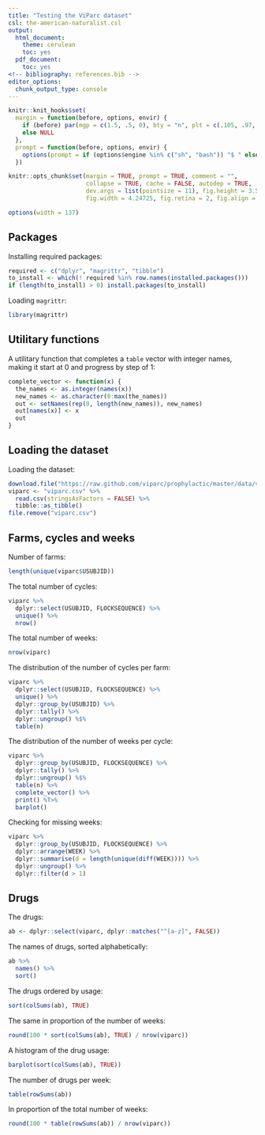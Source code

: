 ```yaml
---
title: "Testing the ViParc dataset"
csl: the-american-naturalist.csl
output:
  html_document:
    theme: cerulean
    toc: yes
  pdf_document:
    toc: yes
<!-- bibliography: references.bib -->
editor_options: 
  chunk_output_type: console
---
```


<!--
IMAGES:
Insert them with: ![alt text](image.png)
You can also resize them if needed: convert image.png -resize 50% image.png
If you want to center the image, go through HTML code:
<div style="text-align:center"><img src ="image.png"/></div>

REFERENCES:
For references: Put all the bibTeX references in the file "references.bib"
in the current folder and cite the references as @key or [@key] in the text.
Uncomment the bibliography field in the above header and put a "References"
title wherever you want to display the reference list.
-->

<style type="text/css">
.main-container {
  max-width: 1370px;
  margin-left: auto;
  margin-right: auto;
}
</style>

```r
knitr::knit_hooks$set(
  margin = function(before, options, envir) {
    if (before) par(mgp = c(1.5, .5, 0), bty = "n", plt = c(.105, .97, .13, .97))
    else NULL
  },
  prompt = function(before, options, envir) {
    options(prompt = if (options$engine %in% c("sh", "bash")) "$ " else "> ")
  })

knitr::opts_chunk$set(margin = TRUE, prompt = TRUE, comment = "",
                      collapse = TRUE, cache = FALSE, autodep = TRUE,
                      dev.args = list(pointsize = 11), fig.height = 3.5,
                      fig.width = 4.24725, fig.retina = 2, fig.align = "center")

options(width = 137)
```

## Packages

Installing required packages:

```r
required <- c("dplyr", "magrittr", "tibble")
to_install <- which(! required %in% row.names(installed.packages()))
if (length(to_install) > 0) install.packages(to_install)
```

Loading `magrittr`:

```r
library(magrittr)
```

## Utilitary functions

A utilitary function that completes a `table` vector with integer names, making
it start at 0 and progress by step of 1:

```r
complete_vector <- function(x) {
  the_names <- as.integer(names(x))
  new_names <- as.character(0:max(the_names))
  out <- setNames(rep(0, length(new_names)), new_names)
  out[names(x)] <- x
  out
}
```

## Loading the dataset

Loading the dataset:

```r
download.file("https://raw.github.com/viparc/prophylactic/master/data/viparc.csv", "viparc.csv")
viparc <- "viparc.csv" %>%
  read.csv(stringsAsFactors = FALSE) %>% 
  tibble::as_tibble()
file.remove("viparc.csv")
```

## Farms, cycles and weeks

Number of farms:

```r
length(unique(viparc$USUBJID))
```

The total number of cycles:

```r
viparc %>%
  dplyr::select(USUBJID, FLOCKSEQUENCE) %>%
  unique() %>%
  nrow()
```

The total number of weeks:

```r
nrow(viparc)
```

The distribution of the number of cycles per farm:

```r
viparc %>%
  dplyr::select(USUBJID, FLOCKSEQUENCE) %>%
  unique() %>%
  dplyr::group_by(USUBJID) %>%
  dplyr::tally() %>%
  dplyr::ungroup() %$%
  table(n)
```

The distribution of the number of weeks per cycle:

```r
viparc %>%
  dplyr::group_by(USUBJID, FLOCKSEQUENCE) %>%
  dplyr::tally() %>% 
  dplyr::ungroup() %$%
  table(n) %>% 
  complete_vector() %>% 
  print() %T>% 
  barplot()
```

Checking for missing weeks:

```r
viparc %>%
  dplyr::group_by(USUBJID, FLOCKSEQUENCE) %>%
  dplyr::arrange(WEEK) %>%
  dplyr::summarise(d = length(unique(diff(WEEK)))) %>%
  dplyr::ungroup() %>%
  dplyr::filter(d > 1)
```

## Drugs

The drugs:

```r
ab <- dplyr::select(viparc, dplyr::matches("^[a-z]", FALSE))
```

The names of drugs, sorted alphabetically:

```r
ab %>% 
  names() %>% 
  sort()
```

The drugs ordered by usage:

```r
sort(colSums(ab), TRUE)
```

The same in proportion of the number of weeks:

```r
round(100 * sort(colSums(ab), TRUE) / nrow(viparc))
```

A histogram of the drug usage:

```r
barplot(sort(colSums(ab), TRUE))
```

The number of drugs per week:

```r
table(rowSums(ab))
```

In proportion of the total number of weeks:

```r
round(100 * table(rowSums(ab)) / nrow(viparc))
```



